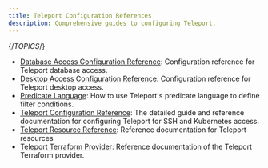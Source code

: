 ```yaml
---
title: Teleport Configuration References
description: Comprehensive guides to configuring Teleport.
---
```


{/*TOPICS*/}

- [Database Access Configuration Reference](database-access.mdx): Configuration reference for Teleport database access.
- [Desktop Access Configuration Reference](desktop-access-config.mdx): Configuration reference for Teleport desktop access.
- [Predicate Language](predicate-language.mdx): How to use Teleport's predicate language to define filter conditions.
- [Teleport Configuration Reference](config.mdx): The detailed guide and reference documentation for configuring Teleport for SSH and Kubernetes access.
- [Teleport Resource Reference](resources.mdx): Reference documentation for Teleport resources
- [Teleport Terraform Provider](terraform-provider.mdx): Reference documentation of the Teleport Terraform provider.

